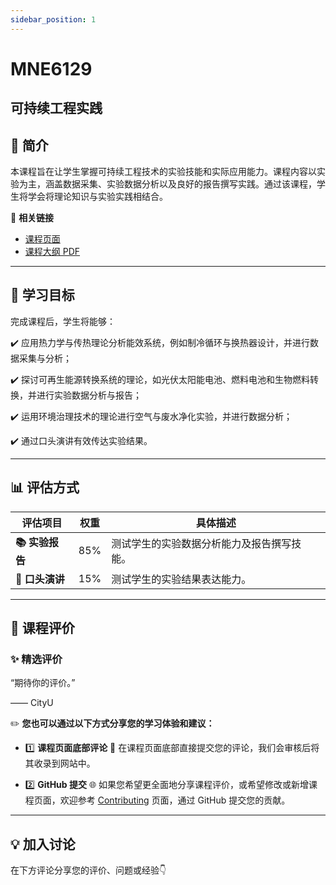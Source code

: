 ```yaml
---
sidebar_position: 1
---
```


# MNE6129
## 可持续工程实践

## **📘 简介**
本课程旨在让学生掌握可持续工程技术的实验技能和实际应用能力。课程内容以实验为主，涵盖数据采集、实验数据分析以及良好的报告撰写实践。通过该课程，学生将学会将理论知识与实验实践相结合。

🔗 **相关链接**
- [课程页面](https://www.cityu.edu.hk/catalogue/pg/202425/course/MNE6129.htm)
- [课程大纲 PDF](https://www.cityu.edu.hk/catalogue/pg/202425/course/MNE6129.pdf)

---

## **🎯 学习目标**

完成课程后，学生将能够：

✔️ 应用热力学与传热理论分析能效系统，例如制冷循环与换热器设计，并进行数据采集与分析；

✔️ 探讨可再生能源转换系统的理论，如光伏太阳能电池、燃料电池和生物燃料转换，并进行实验数据分析与报告；

✔️ 运用环境治理技术的理论进行空气与废水净化实验，并进行数据分析；

✔️ 通过口头演讲有效传达实验结果。

---

## **📊 评估方式**

| **评估项目**           | **权重** | **具体描述**                                                                                       |
|-----------------------|---------|---------------------------------------------------------------------------------------------------|
| **📚 实验报告**         | 85%     | 测试学生的实验数据分析能力及报告撰写技能。                                                         |
| **📖 口头演讲**         | 15%     | 测试学生的实验结果表达能力。                                                                       |

---

## **💬 课程评价**

### ✨ **精选评价**
<div className={commentStyles.commentBox}>
    <p className={commentStyles.commentText}>
        “期待你的评价。”
    </p>
    <p className={commentStyles.commentAuthor}>—— CityU</p>
</div>

✏️ **您也可以通过以下方式分享您的学习体验和建议：**

- 1️⃣ **课程页面底部评论**
💬 在课程页面底部直接提交您的评论，我们会审核后将其收录到网站中。

- 2️⃣ **GitHub 提交**
🌐 如果您希望更全面地分享课程评价，或希望修改或新增课程页面，欢迎参考 [Contributing](https://penjc.github.io/CityU/contributing) 页面，通过 GitHub 提交您的贡献。

---

## **💡 加入讨论**

在下方评论分享您的评价、问题或经验👇
<Utterances />